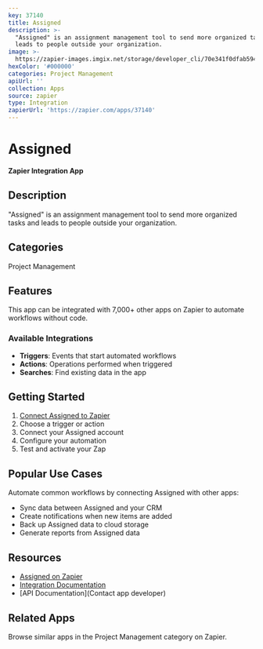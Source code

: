 ```yaml
---
key: 37140
title: Assigned
description: >-
  "Assigned" is an assignment management tool to send more organized tasks and
  leads to people outside your organization.
image: >-
  https://zapier-images.imgix.net/storage/developer_cli/70e341f0dfab59426f6412c1ecf66981.png?auto=format%2Ccompress&ixlib=python-3.0.0&q=50
hexColor: '#000000'
categories: Project Management
apiUrl: ''
collection: Apps
source: zapier
type: Integration
zapierUrl: 'https://zapier.com/apps/37140'
---
```

# Assigned

**Zapier Integration App**

## Description

"Assigned" is an assignment management tool to send more organized tasks and leads to people outside your organization.

## Categories

Project Management

## Features

This app can be integrated with 7,000+ other apps on Zapier to automate workflows without code.

### Available Integrations

- **Triggers**: Events that start automated workflows
- **Actions**: Operations performed when triggered
- **Searches**: Find existing data in the app

## Getting Started

1. [Connect Assigned to Zapier](https://zapier.com/apps/37140)
2. Choose a trigger or action
3. Connect your Assigned account
4. Configure your automation
5. Test and activate your Zap

## Popular Use Cases

Automate common workflows by connecting Assigned with other apps:

- Sync data between Assigned and your CRM
- Create notifications when new items are added
- Back up Assigned data to cloud storage
- Generate reports from Assigned data

## Resources

- [Assigned on Zapier](https://zapier.com/apps/37140)
- [Integration Documentation](https://zapier.com/apps/37140/integrations)
- [API Documentation](Contact app developer)

## Related Apps

Browse similar apps in the Project Management category on Zapier.
